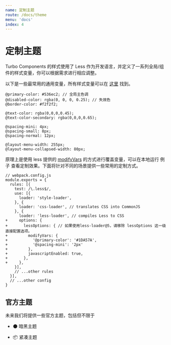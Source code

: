 ```yaml
---
name: 定制主题
route: /docs/theme
menu: 'docs'
index: 4
---
```


# 定制主题

Turbo Components 的样式使用了 Less 作为开发语言，并定义了一系列全局/组件的样式变量，你可以根据需求进行相应调整。 

以下是一些最常用的通用变量，所有样式变量可以在 [这里](http://git.luckincoffee.com/front/turbo-components/blob/master/components/_theme/default/variables.less) 找到。

```less
@primary-color: #536ec2; // 全局主色调
@disabled-color: rgba(0, 0, 0, 0.25); // 失效色
@border-color: #f2f2f2;

@text-color: rgba(0,0,0,0.45);
@text-color-secondary: rgba(0,0,0,0.65);

@spacing-mini: 4px;
@spacing-small: 8px;
@spacing-normal: 12px;

@layout-menu-width: 255px;
@layout-menu-collapsed-width: 80px;
```

原理上是使用 less 提供的 [modifyVars](http://lesscss.org/usage/#using-less-in-the-browser-modify-variables) 的方式进行覆盖变量，可以在本地运行 例子 查看定制效果。下面将针对不同的场景提供一些常用的定制方式。

```git
// webpack.config.js
module.exports = {
  rules: [{
    test: /\.less$/,
    use: [{
      loader: 'style-loader',
    }, {
      loader: 'css-loader', // translates CSS into CommonJS
    }, {
      loader: 'less-loader', // compiles Less to CSS
+     options: {
+       lessOptions: { // 如果使用less-loader@5，请移除 lessOptions 这一级直接配置选项。
+         modifyVars: {
+           '@primary-color': '#1DA57A',
+           '@spacing-mini': '2px'
+         },
+         javascriptEnabled: true,
+       },
+     },
    }],
    // ...other rules
  }],
  // ...other config
}
```

## 官方主题
未来我们将提供一些官方主题，包括但不限于

- 🌑 暗黑主题

- 📦 紧凑主题